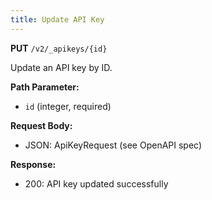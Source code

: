 ```yaml
---
title: Update API Key
---
```


**PUT** `/v2/_apikeys/{id}`

Update an API key by ID.

**Path Parameter:**
- `id` (integer, required)

**Request Body:**
- JSON: ApiKeyRequest (see OpenAPI spec)

**Response:**
- 200: API key updated successfully
